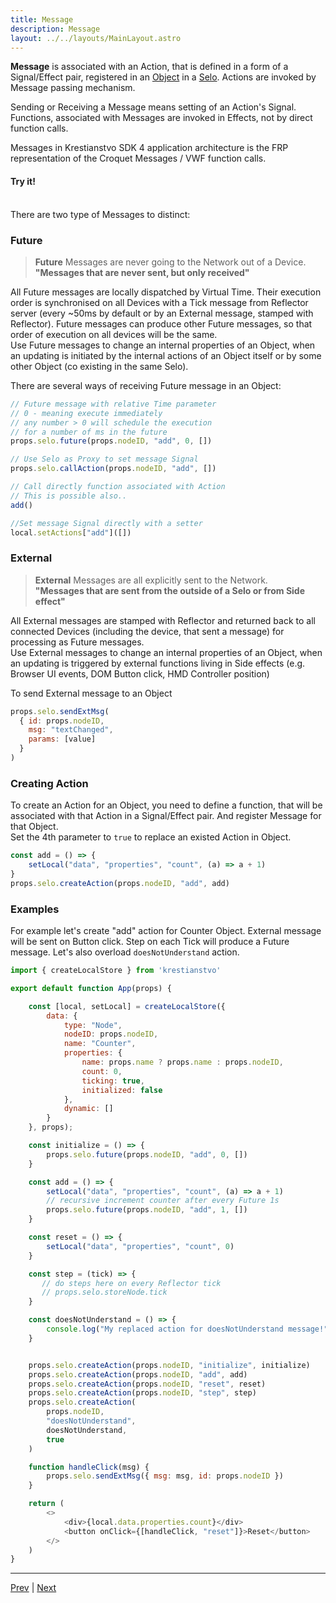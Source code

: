 ```yaml
---
title: Message
description: Message
layout: ../../layouts/MainLayout.astro
---
```



**Message** is associated with an Action, that is defined in a form of a Signal/Effect pair, registered in an [Object](object) in a [Selo](selo). Actions are invoked by Message passing mechanism.

Sending or Receiving a Message means setting of an Action's Signal. Functions, associated with Messages are invoked in Effects, not by direct function calls.

Messages in Krestianstvo SDK 4 application architecture is the FRP representation of the Croquet Messages / VWF function calls.

#### Try it!
<div class="grid grid-cols-4">
<Demo nodeID={"action"} seloID = {"act_1"}></Demo> 
<Demo nodeID={"action"} seloID = {"act_1"}></Demo> 
<Demo nodeID={"action"} seloID = {"act_1"}></Demo>
<Demo nodeID={"action"} seloID = {"act_1"}></Demo> 
</div>

<br/>
There are two type of Messages to distinct:

### Future 
>**Future** Messages are never going to the Network out of a Device.  
**"Messages that are never sent, but only received"**

All Future messages are locally dispatched by Virtual Time. Their execution order is synchronised on all Devices with a Tick message from Reflector server (every ~50ms by default or by an External message, stamped with Reflector). Future messages can produce other Future messages, so that order of execution on all devices will be the same.  
Use Future messages to change an internal properties of an Object, when an updating is initiated by the internal actions of an Object itself or by some other Object  (co existing in the same Selo).

There are several ways of receiving Future message in an Object:
```js
// Future message with relative Time parameter
// 0 - meaning execute immediately 
// any number > 0 will schedule the execution
// for a number of ms in the future
props.selo.future(props.nodeID, "add", 0, [])

// Use Selo as Proxy to set message Signal
props.selo.callAction(props.nodeID, "add", [])

// Call directly function associated with Action
// This is possible also..
add() 

//Set message Signal directly with a setter
local.setActions["add"]([])

```

### External 
>**External** Messages are all explicitly sent to the Network.  
**"Messages that are sent from the outside of a Selo or from Side effect"**

All External messages are stamped with Reflector and returned back to all connected Devices (including the device, that sent a message) for processing as Future messages.  
Use External messages to change an internal properties of an Object, when an updating is triggered by external functions living in Side effects (e.g. Browser UI events, DOM Button click, HMD Controller position) 

To send External message to an Object

```js
props.selo.sendExtMsg(
  { id: props.nodeID, 
    msg: "textChanged",
    params: [value] 
  }
)
```

### Creating Action

To create an Action for an Object, you need to define a function, that will be associated with that Action in a Signal/Effect pair. And register Message for that Object.   
Set the 4th parameter to `true` to replace an existed Action in Object.

```js
const add = () => {
    setLocal("data", "properties", "count", (a) => a + 1)
}
props.selo.createAction(props.nodeID, "add", add)
```

### Examples

For example let's create "add" action for Counter Object. External message will be sent on Button click. Step on each Tick will produce a Future message. Let's also overload `doesNotUnderstand` action.


```js
import { createLocalStore } from 'krestianstvo'

export default function App(props) {

    const [local, setLocal] = createLocalStore({
        data: {
            type: "Node",
            nodeID: props.nodeID,
            name: "Counter",
            properties: {
                name: props.name ? props.name : props.nodeID,
                count: 0,
                ticking: true,
                initialized: false
            },
            dynamic: []
        }
    }, props);

    const initialize = () => {
        props.selo.future(props.nodeID, "add", 0, [])
    }

    const add = () => {
        setLocal("data", "properties", "count", (a) => a + 1)
        // recursive increment counter after every Future 1s
        props.selo.future(props.nodeID, "add", 1, [])
    }

    const reset = () => {
        setLocal("data", "properties", "count", 0)
    }

    const step = (tick) => {
       // do steps here on every Reflector tick
       // props.selo.storeNode.tick
    }

    const doesNotUnderstand = () => {
        console.log("My replaced action for doesNotUnderstand message!")
    }


    props.selo.createAction(props.nodeID, "initialize", initialize)
    props.selo.createAction(props.nodeID, "add", add)
    props.selo.createAction(props.nodeID, "reset", reset)
    props.selo.createAction(props.nodeID, "step", step)
    props.selo.createAction(
        props.nodeID,
        "doesNotUnderstand",
        doesNotUnderstand,
        true
    )

    function handleClick(msg) {
        props.selo.sendExtMsg({ msg: msg, id: props.nodeID })
    }

    return (
        <>
            <div>{local.data.properties.count}</div>
            <button onClick={[handleClick, "reset"]}>Reset</button>
        </>
    )
}
```

<hr/>

[Prev](node) | [Next](portal)